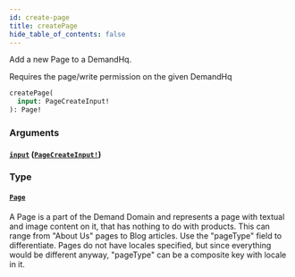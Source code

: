 ```yaml
---
id: create-page
title: createPage
hide_table_of_contents: false
---
```



Add a new Page to a DemandHq.

Requires the page/write permission on the given DemandHq

```graphql
createPage(
  input: PageCreateInput!
): Page!
```


### Arguments

#### [`input`](#) ([`PageCreateInput!`](/developers/demandhq-apis/demand-api/graphql/reference/inputs/page-create-input))




### Type

#### [`Page`](/developers/demandhq-apis/demand-api/graphql/reference/objects/page)

A Page is a part of the Demand Domain and represents a page with textual and
image content on it, that has nothing to do with products.
This can range from "About Us" pages to Blog articles. Use the "pageType" field to differentiate.
Pages do not have locales specified, but since everything would be different
anyway, "pageType" can be a composite key with locale in it.




